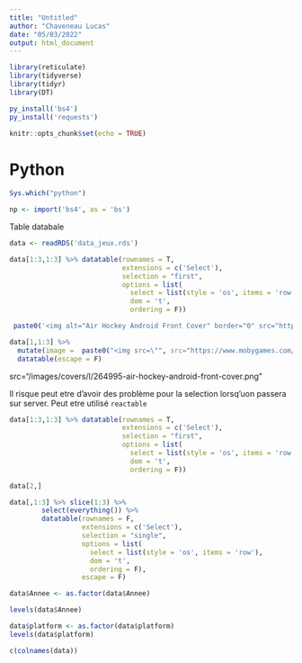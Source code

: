 ```yaml
---
title: "Untitled"
author: "Chaveneau Lucas"
date: "05/03/2022"
output: html_document
---
```


```r
library(reticulate)
library(tidyverse)
library(tidyr)
library(DT)
```

```r
py_install('bs4')
py_install('requests')
```


```r
knitr::opts_chunk$set(echo = TRUE)
```

# Python

```r
Sys.which("python")
```


```r
np <- import('bs4', as = 'bs')
```



########################## Table databale ############################



```r
data <- readRDS('data_jeux.rds')
```


```r
data[1:3,1:3] %>% datatable(rownames = T,
                            extensions = c('Select'),
                            selection = "first",
                            options = list(
                              select = list(style = 'os', items = 'row'), 
                              dom = 't',
                              ordering = F)) 
```


```r
 paste0('<img alt="Air Hockey Android Front Cover" border="0" src="https://www.mobygames.com/images/covers/s/264995-air-hockey-android-front-cover.jpg" height="120" width="120">')
```




```r
data[1,1:3] %>%
  mutate(image =  paste0("<img src=\"", src="https://www.mobygames.com/images/covers/s/264995-air-hockey-android-front-cover.jpg", "\" height=\"80\" data-toggle=\"tooltip\" data-placement=\"right\" title=\"", "bijo", "\"></img>")) %>% 
  datatable(escape = F)
```
 src="/images/covers/l/264995-air-hockey-android-front-cover.png"
 
 Il risque peut etre d'avoir des problème pour la selection lorsq'uon passera sur server. Peut etre utilisé `reactable`
 
```r
data[1:3,1:3] %>% datatable(rownames = T,
                            extensions = c('Select'),
                            selection = "first",
                            options = list(
                              select = list(style = 'os', items = 'row'), 
                              dom = 't',
                              ordering = F)) 
```
 
```r
data[2,]
```
 
```r
data[,1:3] %>% slice(1:3) %>%
        select(everything()) %>% 
        datatable(rownames = F,
                  extensions = c('Select'),
                  selection = "single",
                  options = list(
                    select = list(style = 'os', items = 'row'), 
                    dom = 't',
                    ordering = F),
                  escape = F) 
```
 
```r
data$Annee <- as.factor(data$Annee)
```

```r
levels(data$Annee)
```

```r
data$platform <- as.factor(data$platform)
levels(data$platform)
```
 
 
```r
c(colnames(data))
```
 
 